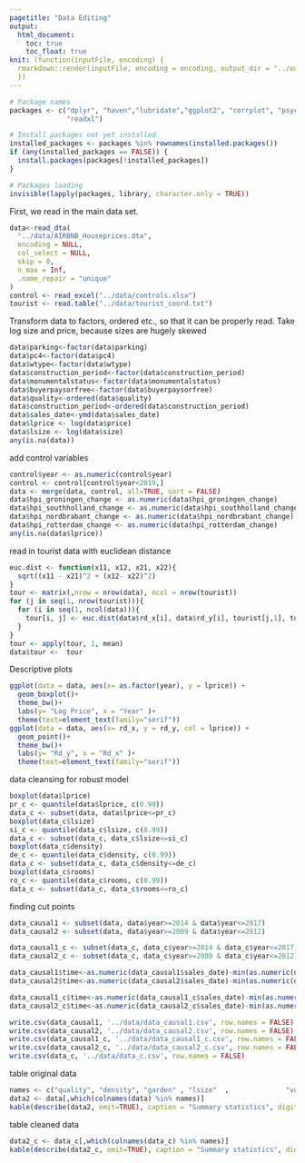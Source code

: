 ```yaml
---
pagetitle: "Data Editing"
output: 
  html_document:
    toc: true
    toc_float: true
knit: (function(inputFile, encoding) {
  rmarkdown::render(inputFile, encoding = encoding, output_dir = "../output") 
  })
---
```


```r
# Package names
packages <- c("dplyr", "haven","lubridate","ggplot2", "corrplot", "psych",
              "readxl")

# Install packages not yet installed
installed_packages <- packages %in% rownames(installed.packages())
if (any(installed_packages == FALSE)) {
  install.packages(packages[!installed_packages])
}

# Packages loading
invisible(lapply(packages, library, character.only = TRUE))
```


First, we read in the main data set. 

```r

data<-read_dta(
  "../data/AIRBNB_Houseprices.dta",
  encoding = NULL,
  col_select = NULL,
  skip = 0,
  n_max = Inf,
  .name_repair = "unique"
)
control <- read_excel("../data/controls.xlsx")
tourist <- read.table("../data/tourist_coord.txt")
```

Transform data to factors, ordered etc., so that it can be properly read.
Take log size and price, because sizes are hugely skewed
```r
data$parking<-factor(data$parking)
data$pc4<-factor(data$pc4)
data$wtype<-factor(data$wtype)
data$construction_period<-factor(data$construction_period)
data$monumentalstatus<-factor(data$monumentalstatus)
data$buyerpaysorfree<-factor(data$buyerpaysorfree)
data$quality<-ordered(data$quality)
data$construction_period<-ordered(data$construction_period)
data$sales_date<-ymd(data$sales_date)
data$lprice <- log(data$price)
data$lsize <- log(data$size)
any(is.na(data))
```
add control variables
```r
control$year <- as.numeric(control$year)
control <- control[control$year<2019,]
data <- merge(data, control, all=TRUE, sort = FALSE)
data$hpi_groningen_change <- as.numeric(data$hpi_groningen_change)
data$hpi_southholland_change <- as.numeric(data$hpi_southholland_change)
data$hpi_nordbrabant_change <- as.numeric(data$hpi_nordbrabant_change)
data$hpi_rotterdam_change <- as.numeric(data$hpi_rotterdam_change)
any(is.na(data$lprice))
```

read in tourist data with euclidean distance
```r
euc.dist <- function(x11, x12, x21, x22){
  sqrt((x11 - x21)^2 + (x12- x22)^2)
}
tour <- matrix(,nrow = nrow(data), ncol = nrow(tourist))
for (j in seq(1, nrow(tourist))){
  for (i in seq(1, ncol(data))){
    tour[i, j] <- euc.dist(data$rd_x[i], data$rd_y[i], tourist[j,1], tourist[j,2])
  }
}
tour <- apply(tour, 1, mean)
data$tour <-  tour
```

Descriptive plots

```r
ggplot(data = data, aes(x= as.factor(year), y = lprice)) +
  geom_boxplot()+
  theme_bw()+
  labs(y= "Log Price", x = "Year" )+
  theme(text=element_text(family="serif"))
ggplot(data = data, aes(x= rd_x, y = rd_y, col = lprice)) +
  geom_point()+
  theme_bw()+
  labs(y= "Rd_y", x = "Rd_x" )+
  theme(text=element_text(family="serif"))

```

data cleansing for robust model
```r
boxplot(data$lprice)
pr_c <- quantile(data$lprice, c(0.99))
data_c <- subset(data, data$lprice<=pr_c)
boxplot(data_c$lsize)
si_c <- quantile(data_c$lsize, c(0.99))
data_c <- subset(data_c, data_c$lsize<=si_c)
boxplot(data_c$density)
de_c <- quantile(data_c$density, c(0.99))
data_c <- subset(data_c, data_c$density<=de_c)
boxplot(data_c$rooms)
ro_c <- quantile(data_c$rooms, c(0.99))
data_c <- subset(data_c, data_c$rooms<=ro_c)
```

finding cut points

```r
data_causal1 <- subset(data, data$year>=2014 & data$year<=2017)
data_causal2 <- subset(data, data$year>=2009 & data$year<=2012)

data_causal1_c <- subset(data_c, data_c$year>=2014 & data_c$year<=2017)
data_causal2_c <- subset(data_c, data_c$year>=2009 & data_c$year<=2012)

data_causal1$time<-as.numeric(data_causal1$sales_date)-min(as.numeric(data_causal1$sales_date))
data_causal2$time<-as.numeric(data_causal2$sales_date)-min(as.numeric(data_causal2$sales_date))

data_causal1_c$time<-as.numeric(data_causal1_c$sales_date)-min(as.numeric(data_causal1_c$sales_date))
data_causal2_c$time<-as.numeric(data_causal2_c$sales_date)-min(as.numeric(data_causal2_c$sales_date))

write.csv(data_causal1, '../data/data_causal1.csv', row.names = FALSE)
write.csv(data_causal2, '../data/data_causal2.csv', row.names = FALSE)
write.csv(data_causal1_c, '../data/data_causal1_c.csv', row.names = FALSE)
write.csv(data_causal2_c, '../data/data_causal2_c.csv', row.names = FALSE)
write.csv(data_c, '../data/data_c.csv', row.names = FALSE)
```

table original data
```r
names <- c("quality", "density", "garden" , "lsize"  ,              "volume"  , "rooms", "parking", "buyerpaysorfree" ,    "lprice")
data2 <- data[,which(colnames(data) %in% names)]
kable(describe(data2, omit=TRUE), caption = "Summary statistics", digits=3)
```
table cleaned data

```r
data2_c <- data_c[,which(colnames(data_c) %in% names)]
kable(describe(data2_c, omit=TRUE), caption = "Summary statistics", digits=3)
```
